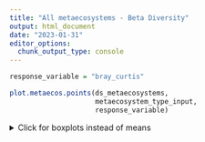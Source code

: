 ```yaml
---
title: "All metaecosystems - Beta Diversity"
output: html_document
date: "2023-01-31"
editor_options: 
  chunk_output_type: console
---
```


```r
response_variable = "bray_curtis"
```

```r
plot.metaecos.points(ds_metaecosystems, 
                     metaecosystem_type_input,
                     response_variable)
```

<details>
  <summary>Click for boxplots instead of means</summary>
```r
plot.metaecos.boxplots(ds_metaecosystems,
                       metaecosystem_type_input,
                       response_variable)
```
</details>